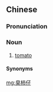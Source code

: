 ==Chinese==
{{zh-forms|type=12}}

===Pronunciation===
{{zh-pron
|mn=qz:chhàu-khǐ-仔/xm,zz,tp,sx,yl,km:chhàu-khī-仔
|cat=n
}}

===Noun===
{{zh-noun}}

# {{lb|zh|Min Nan}} [[tomato]]

====Synonyms====
{{zh-dial|番茄}}

{{zh-cat|Vegetables|Fruits}}

[[mg:臭柿仔]]